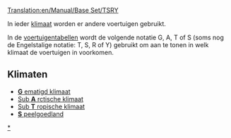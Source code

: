 [[Translation:en/Manual/Base Set/TSRY]]

In ieder [[nl/Manual/Klimaat|klimaat]] worden er andere voertuigen gebruikt. 

In de [[nl/Manual/Base Set/Voertuigenvergelijkingstabel|voertuigentabellen]] wordt de volgende notatie G, A, T of S (soms nog de Engelstalige notatie: T, S, R of Y) gebruikt om aan te tonen in welk klimaat de voertuigen in voorkomen.

==Klimaten==

*[[nl/Manual/Klimaat#Gematigd|'''G''' ematigd klimaat]]
*[[nl/Manual/Klimaat#Subarctisch|Sub '''A''' rctische klimaat]]
*[[nl/Manual/Klimaat#Subtropisch|Sub '''T''' ropische klimaat]]
*[[nl/Manual/Klimaat#Speelgoedland|'''S''' peelgoedland]]

[[Category:nl/Klimaat|*]]